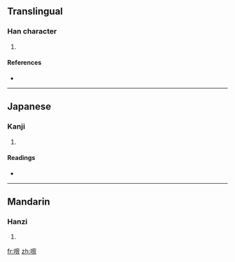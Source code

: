 ==Translingual==

===Han character===
{{Han char|rn=30|rad=口|as=14|sn=17|four=6306<sub>1</sub>|canj=口十金日 (RJCA)}}

# {{defn|Han|sort=口14}}

====References====
* {{Han ref|kx=0211.200|dkj=04442|dj=0434.150|hdz=10697.170|uh=567E|ud=22142|bh=ECC6|bd=60614}}

----

==Japanese==

===Kanji===
{{ja-kanji|grade=|rs=口14}}

# {{defn|Japanese|sort=口14}}

====Readings====
* {{ja-readings|on=[[いん]] (in)|kun=}}

----

==Mandarin==

===Hanzi===
{{cmn-hanzi|pin=[[yīn]] ([[yin1]])|wg=yin<sup>1</sup>}}

# {{defn|Mandarin|sort=口14}}

[[fr:噾]]
[[zh:噾]]